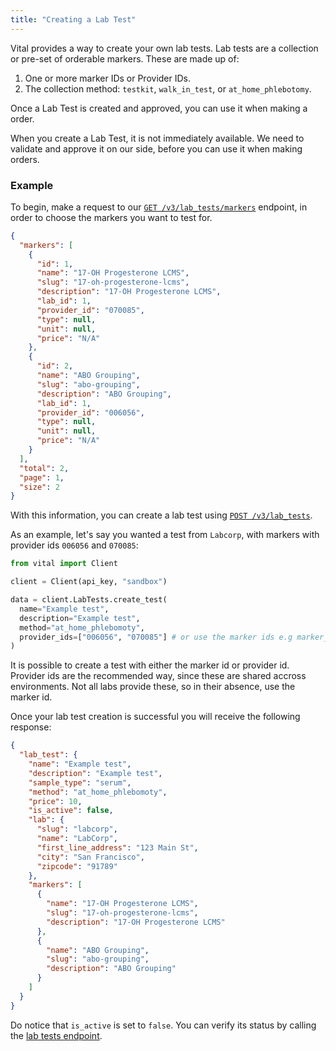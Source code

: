 ```yaml
---
title: "Creating a Lab Test"
---
```


Vital provides a way to create your own lab tests. Lab tests are a collection or pre-set of orderable markers. These are made up of:

1. One or more marker IDs or Provider IDs.
3. The collection method: `testkit`, `walk_in_test`, or `at_home_phlebotomy`.

Once a Lab Test is created and approved, you can use it when making a order.

<Warning>
  When you create a Lab Test, it is not immediately available. We need to
  validate and approve it on our side, before you can use it when making orders.
</Warning>

### Example

To begin, make a request to our [`GET /v3/lab_tests/markers`](/api-reference/lab-testing/biomarkers) endpoint, in order to choose the markers you want to test for.

```json Get all markers
{
  "markers": [
    {
      "id": 1,
      "name": "17-OH Progesterone LCMS",
      "slug": "17-oh-progesterone-lcms",
      "description": "17-OH Progesterone LCMS",
      "lab_id": 1,
      "provider_id": "070085",
      "type": null,
      "unit": null,
      "price": "N/A"
    },
    {
      "id": 2,
      "name": "ABO Grouping",
      "slug": "abo-grouping",
      "description": "ABO Grouping",
      "lab_id": 1,
      "provider_id": "006056",
      "type": null,
      "unit": null,
      "price": "N/A"
    }
  ],
  "total": 2,
  "page": 1,
  "size": 2
}
```

With this information, you can create a lab test using [`POST /v3/lab_tests`](/api-reference/lab-testing/post-test).

As an example, let's say you wanted a test from `Labcorp`, with markers with provider ids `006056` and `070085`:

```python Create a new test
from vital import Client

client = Client(api_key, "sandbox")

data = client.LabTests.create_test(
  name="Example test",
  description="Example test",
  method="at_home_phlebomoty",
  provider_ids=["006056", "070085"] # or use the marker ids e.g marker_ids=[1, 2],
)
```

<Note>
It is possible to create a test with either the marker id or provider id. Provider ids are the recommended way, since these are shared accross environments. Not all labs provide these, so in their absence, use the marker id.
</Note>

Once your lab test creation is successful you will receive the following response:

```json
{
  "lab_test": {
    "name": "Example test",
    "description": "Example test",
    "sample_type": "serum",
    "method": "at_home_phlebomoty",
    "price": 10,
    "is_active": false,
    "lab": {
      "slug": "labcorp",
      "name": "LabCorp",
      "first_line_address": "123 Main St",
      "city": "San Francisco",
      "zipcode": "91789"
    },
    "markers": [
      {
        "name": "17-OH Progesterone LCMS",
        "slug": "17-oh-progesterone-lcms",
        "description": "17-OH Progesterone LCMS"
      },
      {
        "name": "ABO Grouping",
        "slug": "abo-grouping",
        "description": "ABO Grouping"
      }
    ]
  }
}
```

Do notice that `is_active` is set to `false`. You can verify its status by calling the [lab tests endpoint](/api-reference/lab-testing/tests).
